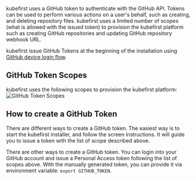 kubefirst uses a GitHub token to authenticate with the GitHub API. Tokens can be used to perform various actions on a user's behalf, such as creating, and deleting repository files. kubefirst uses a limited number of scopes (what is allowed with the issued token) to provision the kubefirst platform such as creating GitHub repositories and updating GitHub repository webhook URL.

kubefirst issue GitHub Tokens at the beginning of the installation using [GitHub device login flow](https://docs.github.com/en/apps/oauth-apps/building-oauth-apps/authorizing-oauth-apps#device-flow).

## GitHub Token Scopes

kubefirst uses the following scopes to provision the kubefirst platform:
![GitHub Token Scopes](../../../../../docs/img/common/github/scopes.png)

## How to create a GitHub Token

There are different ways to create a GitHub token. The easiest way is to start the kubefirst installer, and follow the screen instructions. It will guide you to issue a token with the list of scope described above.

There are other ways to create a GitHub token. You can login into your GitHub account and issue a Personal Access token following the list of scopes above. With the manually generated token, you can provide it via environment variable: `export GITHUB_TOKEN`.
